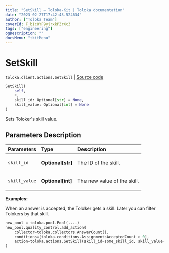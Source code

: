 ```yaml
---
title: "SetSkill — Toloka-Kit | Toloka documentation"
date: "2023-02-27T17:42:43.524634"
author: ["Toloka Team"]
coverId: F_bIcOYF9yjrxkPZrXc3
tags: ["engineering"]
ogDescription: ""
docsMenu: "tkitMenu"
---
```


# SetSkill
`toloka.client.actions.SetSkill` | [Source code](https://github.com/Toloka/toloka-kit/blob/v1.1.4/src/client/actions.py#L159)

```python
SetSkill(
    self,
    *,
    skill_id: Optional[str] = None,
    skill_value: Optional[int] = None
)
```

Sets Toloker's skill value.

## Parameters Description

| Parameters | Type | Description |
| :----------| :----| :-----------|
`skill_id`|**Optional\[str\]**|<p>The ID of the skill.</p>
`skill_value`|**Optional\[int\]**|<p>The new value of the skill.</p>

**Examples:**

When an answer is accepted, the Toloker gets a skill. Later you can filter Tolokers by that skill.

```python
new_pool = toloka.pool.Pool(....)
new_pool.quality_control.add_action(
    collector=toloka.collectors.AnswerCount(),
    conditions=[toloka.conditions.AssignmentsAcceptedCount > 0],
    action=toloka.actions.SetSkill(skill_id=some_skill_id, skill_value=1),
)
```